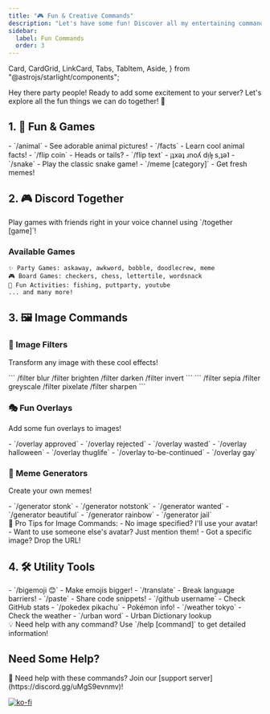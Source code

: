 ```yaml
---
title: "🎮 Fun & Creative Commands"
description: "Let's have some fun! Discover all my entertaining commands, from games to memes to image magic! ✨"
sidebar:
  label: Fun Commands
  order: 3
---
```


  Card,
  CardGrid,
  LinkCard,
  Tabs,
  TabItem,
  Aside,
} from "@astrojs/starlight/components";

Hey there party people! Ready to add some excitement to your server? Let's explore all the fun things we can do together! 🎉

## 1. 🎲 Fun & Games

<CardGrid>
  <Card title="🐾 Animal Fun" icon="seti:ruby">
    - `/animal` - See adorable animal pictures!
    - `/facts` - Learn cool animal facts!
  </Card>
  
  <Card title="🎲 Quick Games" icon="seti:game">
    - `/flip coin` - Heads or tails?
    - `/flip text` - ¡ʇxǝʇ ɹnoʎ dᴉlɟ s,ʇǝ˥
    - `/snake` - Play the classic snake game!
  </Card>
  
  <Card title="😄 Entertainment" icon="seti:emoji">
    - `/meme [category]` - Get fresh memes!
  </Card>
</CardGrid>

## 2. 🎮 Discord Together

<Aside type="tip">
  Play games with friends right in your voice channel using `/together [game]`!
</Aside>

### Available Games
```
✨ Party Games: askaway, awkword, bobble, doodlecrew, meme
🎮 Board Games: checkers, chess, lettertile, wordsnack
🎯 Fun Activities: fishing, puttparty, youtube
... and many more!
```

## 3. 🖼️ Image Commands

### 🎨 Image Filters
Transform any image with these cool effects!

<Tabs>
  <TabItem label="Basic Filters">
    ```
    /filter blur
    /filter brighten
    /filter darken
    /filter invert
    ```
  </TabItem>
  <TabItem label="Artistic Filters">
    ```
    /filter sepia
    /filter greyscale
    /filter pixelate
    /filter sharpen
    ```
  </TabItem>
</Tabs>

### 🎭 Fun Overlays
Add some fun overlays to images!

<CardGrid>
  <Card title="🌟 Popular Overlays" icon="seti:image">
    - `/overlay approved`
    - `/overlay rejected`
    - `/overlay wasted`
    - `/overlay halloween`
  </Card>
  
  <Card title="✨ Meme Overlays" icon="seti:star">
    - `/overlay thuglife`
    - `/overlay to-be-continued`
    - `/overlay gay`
  </Card>
</CardGrid>

### 🎨 Meme Generators
Create your own memes!

<CardGrid>
  <Card title="Classic Memes" icon="seti:ruby">
    - `/generator stonk`
    - `/generator notstonk`
    - `/generator wanted`
  </Card>
  
  <Card title="Fun Effects" icon="seti:party">
    - `/generator beautiful`
    - `/generator rainbow`
    - `/generator jail`
  </Card>
</CardGrid>

<Aside type="note">
  🎯 Pro Tips for Image Commands:
  - No image specified? I'll use your avatar!
  - Want to use someone else's avatar? Just mention them!
  - Got a specific image? Drop the URL!
</Aside>

## 4. 🛠️ Utility Tools

<CardGrid>
  <Card title="💬 Communication" icon="seti:comment">
    - `/bigemoji 😊` - Make emojis bigger!
    - `/translate` - Break language barriers!
    - `/paste` - Share code snippets!
  </Card>
  
  <Card title="🔍 Information" icon="seti:search">
    - `/github username` - Check GitHub stats
    - `/pokedex pikachu` - Pokémon info!
    - `/weather tokyo` - Check the weather
    - `/urban word` - Urban Dictionary lookup
  </Card>
</CardGrid>

<Aside type="tip">
  💡 Need help with any command? Use `/help [command]` to get detailed information!
</Aside>

## Need Some Help?

<Aside type="note">
  💫 Need help with these commands? Join our [support server](https://discord.gg/uMgS9evnmv)!
</Aside>

[![ko-fi](https://ko-fi.com/img/githubbutton_sm.svg)](https://ko-fi.com/vikshan)